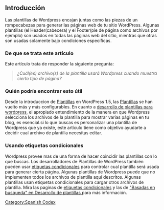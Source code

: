 == Introducción == 

Las plantillas de Wordpress encajan juntas como las piezas de un rompecabezas para generar las páginas web de tu sitio WordPress. Algunas plantillas (el Header(cabecera) y el Footer(pie de página como archivos por ejemplo) son usados en todas las páginas web del sitio, mientras que otras son usadas solamente bajo condiciones específicas.

=== De que se trata este artículo ===

Este artículo trata de responder la siguiente pregunta:

<blockquote>
''¿Cuál(es) archivo(s) de la plantilla usará Wordpress cuando muestra cierto tipo de página?''
</blockquote>

=== Quién podría encontrar esto útil ===

Desde la introduccion de [[Using Themes|Plantillas]] en WordPress 1.5, las [[Templates|Plantillas]] se han vuelto más y más configurables. En cuanto a [[Theme_Development|desarrollo de plantillas para wordpress]], el apropiado entendimiento de la manera en que Wordpress selecciona los archivos de la plantilla para mostrar varias páginas en tu blog, es esencial.si lo que buscas es personalizar una plantilla de Wordpress que ya existe, este artículo tiene como objetivo ayudarte a decidir cual archivo de plantilla necesitas editar.

=== Usando etiquetas condicionales ===

Wordpress provee mas de una forma de hacer coincidir las plantillas con lo que buscas. Los desarrolladores de Plantillas de WordPress también pueden usar [[Theme_Development#Query-based_Template_Files|etiquetas condicionales]] para controlar cual plantilla será usada para generar cierta página. Algunas plantillas de Wordpress puede que no implementen todos los archivos de plantilla aquí descritos. Algunas plantillas usan etiquetas condicionales para cargar otros archivos de plantilla. Mira las paginas de [[Conditional_Tags|etiquetas condicionales]] y las de [[Theme Development#Query-based_Template_Files|"Basadas en busqueda" en Desarrollo de plantillas ]] para más información.

[[Category:Spanish Codex]]